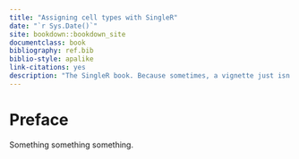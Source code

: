 ```yaml
--- 
title: "Assigning cell types with SingleR"
date: "`r Sys.Date()`"
site: bookdown::bookdown_site
documentclass: book
bibliography: ref.bib
biblio-style: apalike
link-citations: yes
description: "The SingleR book. Because sometimes, a vignette just isn't enough."
---
```


# Preface {-}

Something something something.
